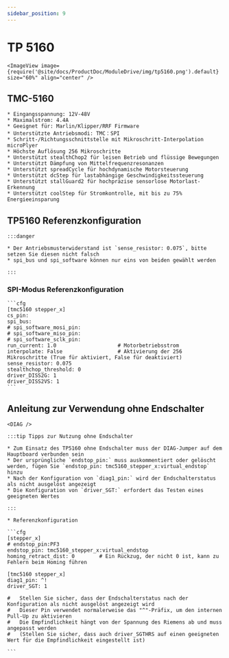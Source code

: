 ```yaml
---
sidebar_position: 9
---
```




# TP 5160

    <ImageView image={require('@site/docs/ProductDoc/ModuleDrive/img/tp5160.png').default} size="60%" align="center" />

## TMC-5160

    * Eingangsspannung: 12V-48V
    * Maximalstrom: 4.4A
    * Geeignet für: Marlin/Klipper/RRF Firmware
    * Unterstützte Antriebsmodi: TMC：SPI
    * Schritt-/Richtungsschnittstelle mit Mikroschritt-Interpolation microPlyer
    * Höchste Auflösung 256 Mikroschritte
    * Unterstützt stealthChop2 für leisen Betrieb und flüssige Bewegungen
    * Unterstützt Dämpfung von Mittelfrequenzresonanzen
    * Unterstützt spreadCycle für hochdynamische Motorsteuerung
    * Unterstützt dcStep für lastabhängige Geschwindigkeitssteuerung
    * Unterstützt stallGuard2 für hochpräzise sensorlose Motorlast-Erkennung
    * Unterstützt coolStep für Stromkontrolle, mit bis zu 75% Energieeinsparung



## TP5160 Referenzkonfiguration

    :::danger

    * Der Antriebsmusterwiderstand ist `sense_resistor: 0.075`, bitte setzen Sie diesen nicht falsch
    * spi_bus und spi_software können nur eins von beiden gewählt werden
    
    :::

### SPI-Modus Referenzkonfiguration

    ```cfg
    [tmc5160 stepper_x]
    cs_pin:
    spi_bus:
    # spi_software_mosi_pin:
    # spi_software_miso_pin:
    # spi_software_sclk_pin: 
    run_current: 1.0                    # Motorbetriebsstrom
    interpolate: False                  # Aktivierung der 256 Mikroschritte (True für aktiviert, False für deaktiviert)
    sense_resistor: 0.075
    stealthchop_threshold: 0
    driver_DISS2G: 1
    driver_DISS2VS: 1
    ```

## Anleitung zur Verwendung ohne Endschalter

    <DIAG />

    :::tip Tipps zur Nutzung ohne Endschalter
    
    * Zum Einsatz des TP5160 ohne Endschalter muss der DIAG-Jumper auf dem Hauptboard verbunden sein
    * Der ursprüngliche `endstop_pin:` muss auskommentiert oder gelöscht werden, fügen Sie `endstop_pin: tmc5160_stepper_x:virtual_endstop` hinzu
    * Nach der Konfiguration von `diag1_pin:` wird der Endschalterstatus als nicht ausgelöst angezeigt
    * Die Konfiguration von `driver_SGT:` erfordert das Testen eines geeigneten Wertes

    :::

    * Referenzkonfiguration

    ```cfg
    [stepper_x]
    # endstop_pin:PF3
    endstop_pin: tmc5160_stepper_x:virtual_endstop
    homing_retract_dist: 0        # Ein Rückzug, der nicht 0 ist, kann zu Fehlern beim Homing führen

    [tmc5160 stepper_x]
    diag1_pin: ^!
    driver_SGT: 1

    #   Stellen Sie sicher, dass der Endschalterstatus nach der Konfiguration als nicht ausgelöst angezeigt wird
    #   Dieser Pin verwendet normalerweise das "^"-Präfix, um den internen Pull-Up zu aktivieren
    #   Die Empfindlichkeit hängt von der Spannung des Riemens ab und muss angepasst werden
    #   (Stellen Sie sicher, dass auch driver_SGTHRS auf einen geeigneten Wert für die Empfindlichkeit eingestellt ist)

    ```

   
